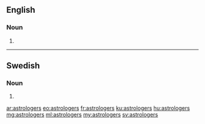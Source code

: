 ==English==

===Noun===
{{head|en|noun plural form}}

# {{plural of|astrologer|lang=en}}

----

==Swedish==

===Noun===
{{head|sv|noun form}}

# {{sv-noun-form-indef-gen-pl|astrolog}}

[[ar:astrologers]]
[[eo:astrologers]]
[[fr:astrologers]]
[[ku:astrologers]]
[[hu:astrologers]]
[[mg:astrologers]]
[[ml:astrologers]]
[[my:astrologers]]
[[sv:astrologers]]
